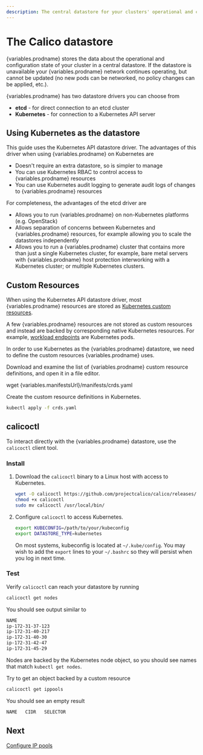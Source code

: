 ```yaml
---
description: The central datastore for your clusters' operational and configuration state.
---
```



# The Calico datastore

{variables.prodname} stores the data about the operational and configuration state of your cluster in a central datastore. If the datastore is unavailable
your {variables.prodname} network continues operating, but cannot be updated (no new pods can be networked, no policy changes can be applied, etc.).

{variables.prodname} has two datastore drivers you can choose from

- **etcd** - for direct connection to an etcd cluster
- **Kubernetes** - for connection to a Kubernetes API server

## Using Kubernetes as the datastore

This guide uses the Kubernetes API datastore driver. The advantages of this driver when using {variables.prodname} on Kubernetes are

- Doesn't require an extra datastore, so is simpler to manage
- You can use Kubernetes RBAC to control access to {variables.prodname} resources
- You can use Kubernetes audit logging to generate audit logs of changes to {variables.prodname} resources

For completeness, the advantages of the etcd driver are

- Allows you to run {variables.prodname} on non-Kubernetes platforms (e.g. OpenStack)
- Allows separation of concerns between Kubernetes and {variables.prodname} resources, for example allowing you to scale the datastores independently
- Allows you to run a {variables.prodname} cluster that contains more than just a single Kubernetes cluster, for example, bare metal servers with {variables.prodname}
  host protection interworking with a Kubernetes cluster; or multiple Kubernetes clusters.

## Custom Resources

When using the Kubernetes API datastore driver, most {variables.prodname} resources are stored as [Kubernetes custom resources](https://kubernetes.io/docs/concepts/extend-kubernetes/api-extension/custom-resources/).

A few {variables.prodname} resources are not stored as custom resources and instead are backed by corresponding native Kubernetes resources. For example, [workload endpoints](../../../reference/resources/workloadendpoint.mdx) are Kubernetes pods.

In order to use Kubernetes as the {variables.prodname} datastore, we need to define the custom resources {variables.prodname} uses.

Download and examine the list of {variables.prodname} custom resource definitions, and open it in a file editor.

<CodeBlock language='bash'>
wget {variables.manifestsUrl}/manifests/crds.yaml
</CodeBlock>

Create the custom resource definitions in Kubernetes.

```bash
kubectl apply -f crds.yaml
```

## calicoctl

To interact directly with the {variables.prodname} datastore, use the `calicoctl` client tool.

### Install

1. Download the `calicoctl` binary to a Linux host with access to Kubernetes.

   ```bash
   wget -O calicoctl https://github.com/projectcalico/calico/releases/latest/download/calicoctl-linux-amd64
   chmod +x calicoctl
   sudo mv calicoctl /usr/local/bin/
   ```

1. Configure `calicoctl` to access Kubernetes.

   ```bash
   export KUBECONFIG=/path/to/your/kubeconfig
   export DATASTORE_TYPE=kubernetes
   ```

   On most systems, kubeconfig is located at `~/.kube/config`. You may wish to add the `export` lines to your `~/.bashrc` so they will persist when you log in next time.

### Test

Verify `calicoctl` can reach your datastore by running

```bash
calicoctl get nodes
```

You should see output similar to

```bash
NAME
ip-172-31-37-123
ip-172-31-40-217
ip-172-31-40-30
ip-172-31-42-47
ip-172-31-45-29
```

Nodes are backed by the Kubernetes node object, so you should see names that match `kubectl get nodes`.

Try to get an object backed by a custom resource

```bash
calicoctl get ippools
```

You should see an empty result

```bash
NAME   CIDR   SELECTOR

```

## Next

[Configure IP pools](configure-ip-pools.mdx)
